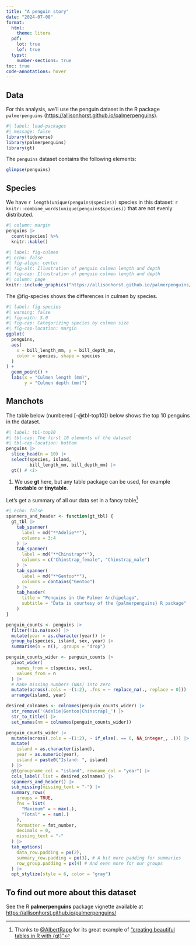 ```yaml
---
title: "A penguin story"
date: "2024-07-08"
format: 
  html:
    theme: litera
  pdf:
    lot: true
    lof: true
  typst: 
    number-sections: true
toc: true
code-annotations: hover
---
```


## Data

For this analysis, we'll use the penguin dataset in the R package `palmerpenguins` (<https://allisonhorst.github.io/palmerpenguins>).

```r
#| label: load-packages
#| message: false
library(tidyverse)
library(palmerpenguins)
library(gt)
```

The `penguins` dataset contains the following elements:

```r
glimpse(penguins)
```

## Species

We have `r length(unique(penguins$species))` species in this dataset: `r knitr::combine_words(unique(penguins$species))` that are not evenly distributed.

```r
#| column: margin
penguins |>
  count(species) %>%
  knitr::kable()
```

```r
#| label: fig-culmen
#| echo: false
#| fig-align: center
#| fig-alt: Illustration of penguin culmen length and depth
#| fig-cap: Illustration of penguin culmen length and depth
#| column: page
knitr::include_graphics("https://allisonhorst.github.io/palmerpenguins/reference/figures/culmen_depth.png")
```

The @fig-species shows the differences in culmen by species.

```r
#| label: fig-species
#| warning: false
#| fig-with: 5.0
#| fig-cap: Categorizing species by culmen size
#| fig-cap-location: margin
ggplot(
  penguins,
  aes(
    x = bill_length_mm, y = bill_depth_mm,
    color = species, shape = species
  )
) +
  geom_point() +
  labs(x = "Culmen length (mm)", 
       y = "Culmen depth (mm)")
```


## Manchots

The table below (numbered [-@tbl-top10]) below shows the top 10 penguins in the dataset.

```r
#| label: tbl-top10
#| tbl-cap: The first 10 elements of the dataset
#| tbl-cap-location: bottom
penguins |>
  slice_head(n = 10) |>
  select(species, island, 
         bill_length_mm, bill_depth_mm) |>
  gt() # <1>
```

1. We use **gt** here, but any table package can be used, for example **flextable** or **tinytable**.

Let's get a summary of all our data set in a fancy table[^fancy_table]

```r
#| echo: false
spanners_and_header <- function(gt_tbl) {
  gt_tbl |>
    tab_spanner(
      label = md("**Adelie**"),
      columns = 3:4
    ) |>
    tab_spanner(
      label = md("**Chinstrap**"),
      columns = c("Chinstrap_female", "Chinstrap_male")
    ) |>
    tab_spanner(
      label = md("**Gentoo**"),
      columns = contains("Gentoo")
    ) |>
    tab_header(
      title = "Penguins in the Palmer Archipelago",
      subtitle = "Data is courtesy of the {palmerpenguins} R package"
    )
}

penguin_counts <- penguins |>
  filter(!is.na(sex)) |>
  mutate(year = as.character(year)) |>
  group_by(species, island, sex, year) |>
  summarise(n = n(), .groups = "drop")

penguin_counts_wider <- penguin_counts |>
  pivot_wider(
    names_from = c(species, sex),
    values_from = n
  ) |>
  # Make missing numbers (NAs) into zero
  mutate(across(.cols = -(1:2), .fns = ~ replace_na(., replace = 0))) |>
  arrange(island, year)

desired_colnames <- colnames(penguin_counts_wider) |> 
  str_remove('(Adelie|Gentoo|Chinstrap)_') |> 
  str_to_title() |> 
  set_names(nm = colnames(penguin_counts_wider))

penguin_counts_wider |>
  mutate(across(.cols = -(1:2), ~ if_else(. == 0, NA_integer_, .))) |>
  mutate(
    island = as.character(island),
    year = as.numeric(year),
    island = paste0("Island: ", island)
  ) |>
  gt(groupname_col = "island", rowname_col = "year") |>
  cols_label(.list = desired_colnames) |>
  spanners_and_header() |>
  sub_missing(missing_text = "-") |>
  summary_rows(
    groups = TRUE,
    fns = list(
      "Maximum" = ~ max(.),
      "Total" = ~ sum(.)
    ),
    formatter = fmt_number,
    decimals = 0,
    missing_text = "-"
  ) |>
  tab_options(
    data_row.padding = px(2),
    summary_row.padding = px(3), # A bit more padding for summaries
    row_group.padding = px(4) # And even more for our groups
  ) |>
  opt_stylize(style = 6, color = "gray")
```

[^fancy_table]: Thanks to [\@AlbertRapp](https://github.com/AlbertRapp/gt_book/commits?author=AlbertRapp) for its great example of ["creating beautiful tables in R with {gt}"](https://gt.albert-rapp.de/getting_started)

::: {.callout-note collapse=true}

## To find out more about this dataset

See the R **palmerpenguins** package vignette available at <https://allisonhorst.github.io/palmerpenguins/>
:::

